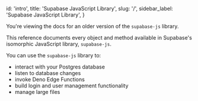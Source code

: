 
  id: 'intro',
  title: 'Supabase JavaScript Library',
  slug: '/',
  sidebar_label: 'Supabase JavaScript Library',
}

<Admonition type="caution">

You're viewing the docs for an older version of the `supabase-js` library.

</Admonition>

This reference documents every object and method available in Supabase's isomorphic JavaScript library, `supabase-js`.

You can use the `supabase-js` library to:

- interact with your Postgres database
- listen to database changes
- invoke Deno Edge Functions
- build login and user management functionality
- manage large files
